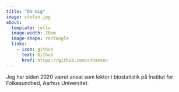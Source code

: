 ```yaml
---
title: "Om mig"
image: stefan.jpg
about:
  template: jolla
  image-width: 20em
  image-shape: rectangle
  links:
    - icon: github
      text: Github
      href: https://github.com/snhansen
---
```


Jeg har siden 2020 været ansat som lektor i biostatistik på Institut for Folkesundhed, Aarhus Universitet.
